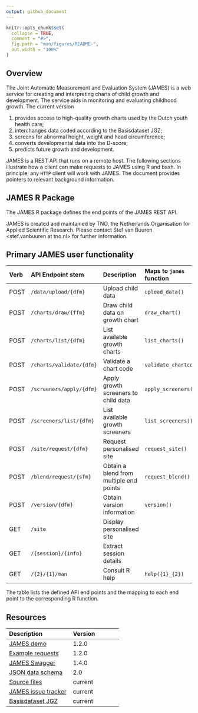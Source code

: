```yaml
---
output: github_document
---
```


<!-- README.md is generated from README.Rmd. Please edit that file -->

```r
knitr::opts_chunk$set(
  collapse = TRUE,
  comment = "#>",
  fig.path = "man/figures/README-",
  out.width = "100%"
)
```

## Overview

The Joint Automatic Measurement and Evaluation System (JAMES) is a web service for creating and interpreting charts of child growth and development. The service aids in monitoring and evaluating childhood growth. The current version

1. provides access to high-quality growth charts used by the Dutch youth health care;
2. interchanges data coded according to the Basisdataset JGZ;
3. screens for abnormal height, weight and head circumference;
4. converts developmental data into the D-score;
5. predicts future growth and development.

JAMES is a REST API that runs on a remote host. The following sections illustrate how a client can make requests to JAMES using R and bash. In principle, any `HTTP` client will work with JAMES. The document provides pointers to relevant background information.

## JAMES R Package

The JAMES R package defines the end points of the JAMES REST API. 

JAMES is created and maintained by TNO, the Netherlands Organisation for Applied Scientific Research. Please contact Stef van Buuren <stef.vanbuuren at tno.nl> for further information.

## Primary JAMES user functionality

  | Verb  | API Endpoint stem          | Description                                | Maps to `james` function |
  |:------|:-------------------------- |:------------------------------------------ |:-------------------------|
  | POST  | `/data/upload/{dfm}`       | Upload child data                          | `upload_data()`          |
  | POST  | `/charts/draw/{ffm}`       | Draw child data on growth chart            | `draw_chart()`           |
  | POST  | `/charts/list/{dfm}`       | List available growth charts               | `list_charts()`          |
  | POST  | `/charts/validate/{dfm}`   | Validate a chart code                      | `validate_chartcode()`   |
  | POST  | `/screeners/apply/{dfm}`   | Apply growth screeners to child data       | `apply_screeners()`      |
  | POST  | `/screeners/list/{dfm}`    | List available growth screeners            | `list_screeners()`       |
  | POST  | `/site/request/{dfm}`      | Request personalised site                  | `request_site()`         |
  | POST  | `/blend/request/{sfm}`     | Obtain a blend from multiple end points    | `request_blend()`        |
  | POST  | `/version/{dfm}`           | Obtain version information                 | `version()`              |
  | GET   | `/site`                    | Display personalised site                  |                          |
  | GET   | `/{session}/{info}`        | Extract session details                    |                          |
  | GET   | `/{2}/{1}/man`             | Consult R help                             | `help({1}_{2})`          |
  
The table lists the defined API end points and the mapping to each end point to the corresponding R function. 

## Resources

| Description                                           | Version                                  |
|:------------------------------------------------------|:-----------------------------------------|
| [JAMES demo](https://tnochildhealthstatistics.shinyapps.io/james_tryout/) | 1.2.0 |
| [Example requests](https://james.groeidiagrammen.nl) | 1.2.0 |
| [JAMES Swagger](https://app.swaggerhub.com/apis-docs/stefvanbuuren/james) | 1.4.0     |
| [JSON data schema](https://github.com/growthcharts/bdsreader/blob/master/inst/schemas/bds_v2.0.json) | 2.0 |
| [Source files](https://github.com/growthcharts/james) | current |
| [JAMES issue tracker](https://github.com/growthcharts/james/issues) | current |
| [Basisdataset JGZ](https://www.ncj.nl/themadossiers/informatisering/basisdataset/documentatie/?cat=13) | current |
